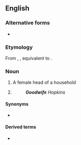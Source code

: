 {{also|Goodwife}}
==English==

===Alternative forms===
* {{sense|title}} {{alter|en|Goodwife}}

===Etymology===
From {{inh|en|enm|godwif}}, {{m|enm|godwyf}}, equivalent to {{af|en|good|wife}}.

===Noun===
{{en-noun|goodwives}}

# {{lb|en|obsolete}} A female head of a household
# {{lb|en|obsolete}} {{non-gloss definition|A title of respect for a woman.}}
#: '''''Goodwife''' Hopkins''

====Synonyms====
* {{sense|title}} {{l|en|Mrs}}

====Derived terms====
* {{sense|title}} {{l|en|goody}}
